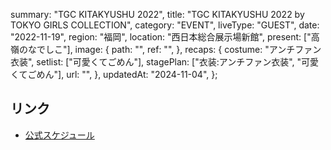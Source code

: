   summary: "TGC KITAKYUSHU 2022",
  title: "TGC KITAKYUSHU 2022 by TOKYO GIRLS COLLECTION",
  category: "EVENT",
  liveType: "GUEST",
  date: "2022-11-19",
  region: "福岡",
  location: "西日本総合展示場新館",
  present: ["高嶺のなでしこ"],
  image: {
    path: "",
    ref: "",
  },
  recaps: {
    costume: "アンチファン衣装",
    setlist: ["可愛くてごめん"],
    stagePlan: ["衣装:アンチファン衣装", "可愛くてごめん"],
    url: "",
  },
  updatedAt: "2024-11-04",
};

## リンク

- [公式スケジュール](https://takanenonadeshiko.jp/?p=546)
